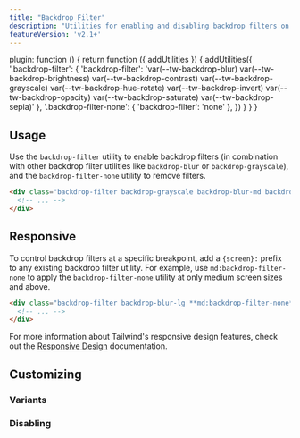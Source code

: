 ```yaml
---
title: "Backdrop Filter"
description: "Utilities for enabling and disabling backdrop filters on an element."
featureVersion: 'v2.1+'
---
```



  plugin: function () {
    return function ({ addUtilities }) {
      addUtilities({
        '.backdrop-filter': { 'backdrop-filter': 'var(--tw-backdrop-blur) var(--tw-backdrop-brightness) var(--tw-backdrop-contrast) var(--tw-backdrop-grayscale) var(--tw-backdrop-hue-rotate) var(--tw-backdrop-invert) var(--tw-backdrop-opacity) var(--tw-backdrop-saturate) var(--tw-backdrop-sepia)' },
        '.backdrop-filter-none': { 'backdrop-filter': 'none' },
      })
    }
  }
}

## Usage

Use the `backdrop-filter` utility to enable backdrop filters (in combination with other backdrop filter utilities like `backdrop-blur` or `backdrop-grayscale`), and the `backdrop-filter-none` utility to remove filters.

```html
<div class="backdrop-filter backdrop-grayscale backdrop-blur-md backdrop-contrast-200 ...">
  <!-- ... -->
</div>
```

## Responsive

To control backdrop filters at a specific breakpoint, add a `{screen}:` prefix to any existing backdrop filter utility. For example, use `md:backdrop-filter-none` to apply the `backdrop-filter-none` utility at only medium screen sizes and above.

```html
<div class="backdrop-filter backdrop-blur-lg **md:backdrop-filter-none** ...">
  <!-- ... -->
</div>
```

For more information about Tailwind's responsive design features, check out the [Responsive Design](/docs/responsive-design) documentation.

## Customizing

### Variants

<Variants plugin="backdropFilter" name="backdrop-filter" />

### Disabling

<Disabling plugin="backdropFilter" name="backdrop-filter" />
